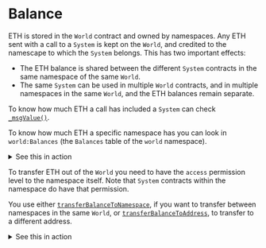
# Balance

ETH is stored in the `World` contract and owned by namespaces.
Any ETH sent with a call to a `System` is kept on the `World`, and credited to the namescape to which the `System` belongs.
This has two important effects:

- The ETH balance is shared between the different `System` contracts in the same namespace of the same `World`.
- The same `System` can be used in multiple `World` contracts, and in multiple namespaces in the same `World`, and the ETH balances remain separate.

To know how much ETH a call has included a `System` can check [`_msgValue()`](https://github.com/latticexyz/mud/blob/main/packages/world/src/WorldContext.sol#L34-L36).

To know how much ETH a specific namespace has you can look in `world:Balances` (the `Balances` table of the `world` namespace).

<details>

<summary>See this in action</summary>

1. Have a MUD application running.
   The easiest way to do this is to [run the template locally](/template/typescript/getting-started).

1. Here we are not concerned with the client, so change to the `contracts` page.
   Because we are not concerned with the client, all the file names will be relative to `.../packages/contracts`.

   ```sh copy
   cd packages/contracts
   ```

1. Create a `.env` file with:

   - `PRIVATE_KEY` - the private key of an account that has ETH on the blockchain.
   - `WORLD_ADDRESS` - the address of the `World` to which you add the namespace.

   If you are using the template with a fresh `pnpm dev`, then you can use this `.env`:

   ```sh filename=".env" copy
   # Anvil default private key for the second account
   # (NOT the account that deployed the World)
   PRIVATE_KEY=0x59c6995e998f97a5a0044966f0945389dc9e86dae88c7a8412f4603b6b78690d

   # Address for the world we are extending
   WORLD_ADDRESS=0x6e9474e9c83676b9a71133ff96db43e7aa0a4342
   ```

1. Create this file as `scripts/GetBalance.s.sol`.

   ```solidity filename="GetBalance.s.sol" copy
   // SPDX-License-Identifier: MIT
   pragma solidity >=0.8.21;

   import { Script } from "forge-std/Script.sol";
   import { console } from "forge-std/console.sol";
   import { Balances } from "@latticexyz/world/src/codegen/tables/Balances.sol";
   import { StoreSwitch } from "@latticexyz/store/src/StoreSwitch.sol";
   import { ResourceId } from "@latticexyz/store/src/ResourceId.sol";
   import { WorldResourceIdLib } from "@latticexyz/world/src/WorldResourceId.sol";

   contract GetBalance is Script {
     function run() external {
       address worldAddress = vm.envAddress("WORLD_ADDRESS");
       StoreSwitch.setStoreAddress(worldAddress);
       console.log("World at:", worldAddress);
       ResourceId nsResource = WorldResourceIdLib.encodeNamespace(bytes14(""));
       console.log("Namespace ID: %x", uint256(ResourceId.unwrap(nsResource)));
       uint256 balance = Balances.get(nsResource);
       console.log("Balance: %d wei", balance);
     }
   }
   ```

   <details>

   <summary>Explanation</summary>

   ```solidity
   // SPDX-License-Identifier: MIT
   pragma solidity >=0.8.21;
   ```

   Standard Solidity boilerplate

   ```solidity
   import { Script } from "forge-std/Script.sol";
   import { console } from "forge-std/console.sol";
   ```

   Standard [`forge` script](https://book.getfoundry.sh/tutorials/solidity-scripting) boilerplate.

   ```solidity
   import { Balances } from "@latticexyz/world/src/codegen/tables/Balances.sol";
   ```

   The `Balances` table contains namespace balances.
   Note that while this table's Solidity code is available as part of the library, it is a standard MUD table and as such gets created from [a `mud.config.ts` file](https://github.com/latticexyz/mud/blob/main/packages/world/mud.config.ts#L55-L62).

   ```solidity
   import { StoreSwitch } from "@latticexyz/store/src/StoreSwitch.sol";
   ```

   We need [this file](https://github.com/latticexyz/mud/blob/main/packages/store/src/StoreSwitch.sol) to specify the `World`'s address.

   ```solidity
   import { ResourceId } from "@latticexyz/store/src/ResourceId.sol";
   import { WorldResourceIdLib } from "@latticexyz/world/src/WorldResourceId.sol";
   ```

   We need the namespace's `ResourceId`.

   ```solidity
   contract GetBalance is Script {
       function run() external {
           address worldAddress = vm.envAddress("WORLD_ADDRESS");
   ```

   Get `WORLD_ADDRESS` from `.env`.

   ```solidity
          StoreSwitch.setStoreAddress(worldAddress);
          console.log("World at:", worldAddress);
   ```

   [Set the address of the `World`](https://github.com/latticexyz/mud/blob/main/packages/store/src/StoreSwitch.sol#L58-L65) so future data calls to go to the correct location.

   ```solidity
          ResourceId nsResource = WorldResourceIdLib.encodeNamespace(bytes14(""));
          console.log("Namespace ID: %x", uint256(ResourceId.unwrap(nsResource)));
   ```

   Create the `ResourceId` for the root namespace.

   ```solidity
          uint256 balance = Balances.get(nsResource);
          console.log("Balance: %d wei", balance);
      }
   }
   ```

   Finally, get the balance from the `world:Balances` table.

   </details>

1. Source the `.env` file (we are going to use the variables there to transfer ETH to the root namespace's account).

   ```sh copy
   source .env
   ```

1. Run the script.

   ```sh copy
   forge script script/GetBalance.s.sol --rpc-url http://localhost:8545
   ```

   The balance should be zero for now.

1. To allow `increment` to accept wei, edit `src/systems/IncrementSystem.sol` to make it `payable`:

   <CollapseCode>

   ```solidity filename="IncrementSystem.sol" showLineNumbers copy {8}
   // SPDX-License-Identifier: MIT
   pragma solidity >=0.8.21;

   import { System } from "@latticexyz/world/src/System.sol";
   import { Counter } from "../codegen/index.sol";

   contract IncrementSystem is System {
     function increment() public payable returns (uint32) {
       uint32 counter = Counter.get();
       uint32 newValue = counter + 1;
       Counter.set(newValue);
       return newValue;
     }
   }
   ```

   </CollapseCode>

1. `pnpm dev` deploys the new code, but it deploys it to a new `World`.
   Restart `pnpm dev` to have a `World` in the same address as before.

1. Call `increment` with ETH.

   ```sh copy
   cast send --private-key $PRIVATE_KEY 0x6E9474e9c83676B9A71133FF96Db43E7AA0a4342 --value 1ether "increment()"
   ```

1. Run the script again to see that the balance is higher.

   ```sh copy
   forge script script/GetBalance.s.sol --rpc-url http://localhost:8545
   ```

</details>

To transfer ETH out of the `World` you need to have the `access` permission level to the namespace itself.
Note that `System` contracts within the namespace do have that permission.

You use either [`transferBalanceToNamespace`](https://github.com/latticexyz/mud/blob/main/packages/world/src/modules/core/implementations/BalanceTransferSystem.sol#L23-L52), if you want to transfer between namespaces in the same `World`, or [`transferBalanceToAddress`](https://github.com/latticexyz/mud/blob/main/packages/world/src/modules/core/implementations/BalanceTransferSystem.sol#L54-L77), to transfer to a different address.

<details>

<summary>See this in action</summary>

These steps assume you already transferred 1 ether to the root namespace.

1. Run this command to transfer 10 wei to the zero address.

   ```sh copy
   cast send --private-key $PRIVATE_KEY 0x6E9474e9c83676B9A71133FF96Db43E7AA0a4342 "transferBalanceToAddress(bytes32,address,uint256)" 0x6e73000000000000000000000000000000000000000000000000000000000000 `cast address-zero` 10
   ```

1. See that the namespace's balance is lower by 10 wei.

   ```sh copy
   forge script script/GetBalance.s.sol --rpc-url http://localhost:8545
   ```

1. See that 10 wei have been deducted from the balance of the `World`.

   ```sh copy
   cast balance $WORLD_ADDRESS
   ```

</details>
